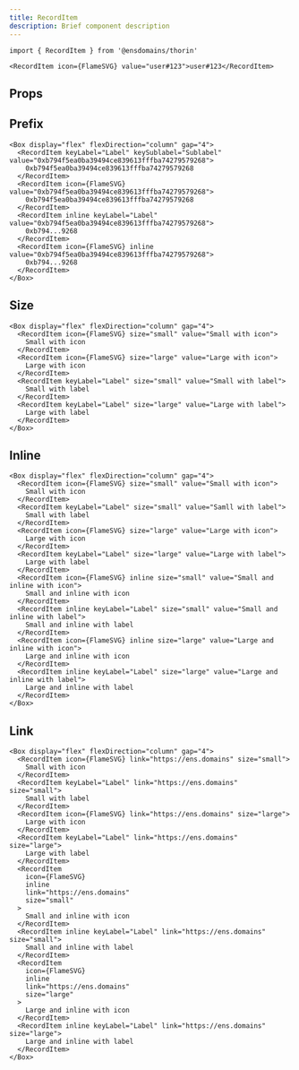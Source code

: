 ```yaml
---
title: RecordItem
description: Brief component description
---
```


```tsx
import { RecordItem } from '@ensdomains/thorin'
```

```tsx live=true expand=true
<RecordItem icon={FlameSVG} value="user#123">user#123</RecordItem>
```

## Props

<PropsTable sourceLink={sourceLink} types={types} />

## Prefix

```tsx live=true
<Box display="flex" flexDirection="column" gap="4">
  <RecordItem keyLabel="Label" keySublabel="Sublabel" value="0xb794f5ea0ba39494ce839613fffba74279579268">
    0xb794f5ea0ba39494ce839613fffba74279579268
  </RecordItem>
  <RecordItem icon={FlameSVG} value="0xb794f5ea0ba39494ce839613fffba74279579268">
    0xb794f5ea0ba39494ce839613fffba74279579268
  </RecordItem>
  <RecordItem inline keyLabel="Label" value="0xb794f5ea0ba39494ce839613fffba74279579268">
    0xb794...9268
  </RecordItem>
  <RecordItem icon={FlameSVG} inline value="0xb794f5ea0ba39494ce839613fffba74279579268">
    0xb794...9268
  </RecordItem>
</Box>
```

## Size

```tsx live=true
<Box display="flex" flexDirection="column" gap="4">
  <RecordItem icon={FlameSVG} size="small" value="Small with icon">
    Small with icon
  </RecordItem>
  <RecordItem icon={FlameSVG} size="large" value="Large with icon">
    Large with icon
  </RecordItem>
  <RecordItem keyLabel="Label" size="small" value="Small with label">
    Small with label
  </RecordItem>
  <RecordItem keyLabel="Label" size="large" value="Large with label">
    Large with label
  </RecordItem>
</Box>
```

## Inline

```tsx live=true
<Box display="flex" flexDirection="column" gap="4">
  <RecordItem icon={FlameSVG} size="small" value="Small with icon">
    Small with icon
  </RecordItem>
  <RecordItem keyLabel="Label" size="small" value="Samll with label">
    Small with label
  </RecordItem>
  <RecordItem icon={FlameSVG} size="large" value="Large with icon">
    Large with icon
  </RecordItem>
  <RecordItem keyLabel="Label" size="large" value="Large with label">
    Large with label
  </RecordItem>
  <RecordItem icon={FlameSVG} inline size="small" value="Small and inline with icon">
    Small and inline with icon
  </RecordItem>
  <RecordItem inline keyLabel="Label" size="small" value="Small and inline with label">
    Small and inline with label
  </RecordItem>
  <RecordItem icon={FlameSVG} inline size="large" value="Large and inline with icon">
    Large and inline with icon
  </RecordItem>
  <RecordItem inline keyLabel="Label" size="large" value="Large and inline with label">
    Large and inline with label
  </RecordItem>
</Box>
```

## Link

```tsx live=true
<Box display="flex" flexDirection="column" gap="4">
  <RecordItem icon={FlameSVG} link="https://ens.domains" size="small">
    Small with icon
  </RecordItem>
  <RecordItem keyLabel="Label" link="https://ens.domains" size="small">
    Small with label
  </RecordItem>
  <RecordItem icon={FlameSVG} link="https://ens.domains" size="large">
    Large with icon
  </RecordItem>
  <RecordItem keyLabel="Label" link="https://ens.domains" size="large">
    Large with label
  </RecordItem>
  <RecordItem
    icon={FlameSVG}
    inline
    link="https://ens.domains"
    size="small"
  >
    Small and inline with icon
  </RecordItem>
  <RecordItem inline keyLabel="Label" link="https://ens.domains" size="small">
    Small and inline with label
  </RecordItem>
  <RecordItem
    icon={FlameSVG}
    inline
    link="https://ens.domains"
    size="large"
  >
    Large and inline with icon
  </RecordItem>
  <RecordItem inline keyLabel="Label" link="https://ens.domains" size="large">
    Large and inline with label
  </RecordItem>
</Box>
```

